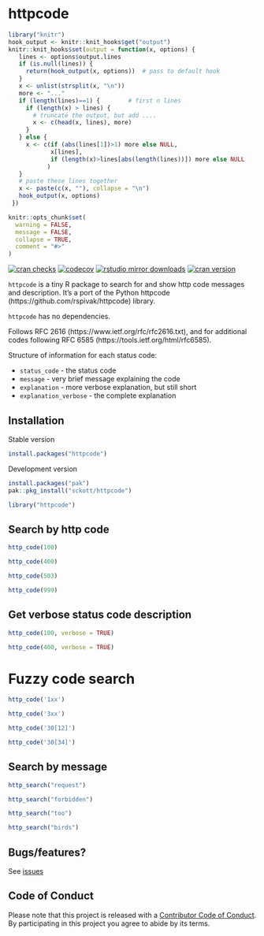 httpcode
========

```r
library("knitr")
hook_output <- knitr::knit_hooks$get("output")
knitr::knit_hooks$set(output = function(x, options) {
   lines <- options$output.lines
   if (is.null(lines)) {
     return(hook_output(x, options))  # pass to default hook
   }
   x <- unlist(strsplit(x, "\n"))
   more <- "..."
   if (length(lines)==1) {        # first n lines
     if (length(x) > lines) {
       # truncate the output, but add ....
       x <- c(head(x, lines), more)
     }
   } else {
     x <- c(if (abs(lines[1])>1) more else NULL,
            x[lines],
            if (length(x)>lines[abs(length(lines))]) more else NULL
           )
   }
   # paste these lines together
   x <- paste(c(x, ""), collapse = "\n")
   hook_output(x, options)
 })

knitr::opts_chunk$set(
  warning = FALSE,
  message = FALSE,
  collapse = TRUE,
  comment = "#>"
)
```

[![cran checks](https://badges.cranchecks.info/worst/httpcode.svg)](https://cloud.r-project.org/web/checks/check_results_httpcode.html)
[![codecov](https://codecov.io/gh/sckott/httpcode/branch/master/graph/badge.svg)](https://codecov.io/gh/sckott/httpcode)
[![rstudio mirror downloads](https://cranlogs.r-pkg.org/badges/httpcode)](https://github.com/metacran/cranlogs.app)
[![cran version](https://www.r-pkg.org/badges/version/httpcode)](https://cran.r-project.org/package=httpcode)

`httpcode` is a tiny R package to search for and show http code messages and description. It's a port of the Python httpcode (https://github.com/rspivak/httpcode) library.

`httpcode` has no dependencies.

Follows RFC 2616 (https://www.ietf.org/rfc/rfc2616.txt), and for additional codes 
following RFC 6585 (https://tools.ietf.org/html/rfc6585).

Structure of information for each status code:

* `status_code` - the status code
* `message` - very brief message explaining the code
* `explanation` - more verbose explanation, but still short
* `explanation_verbose` - the complete explanation

## Installation

Stable version

```r
install.packages("httpcode")
```

Development version

```r
install.packages("pak")
pak::pkg_install("sckott/httpcode")
```

```r
library("httpcode")
```

## Search by http code

```r
http_code(100)
```

```r
http_code(400)
```

```r
http_code(503)
```

```r
http_code(999)
```

## Get verbose status code description

```r
http_code(100, verbose = TRUE)
```

```r
http_code(400, verbose = TRUE)
```

# Fuzzy code search

```r
http_code('1xx')
```

```r
http_code('3xx')
```

```r
http_code('30[12]')
```

```r
http_code('30[34]')
```

## Search by message

```r
http_search("request")
```

```r
http_search("forbidden")
```

```r
http_search("too")
```

```r
http_search("birds")
```


## Bugs/features?

See [issues](https://github.com/sckott/httpcode/issues)

## Code of Conduct

Please note that this project is released with a [Contributor Code of Conduct][coc]. By participating in this project you agree to abide by its terms.

[coc]: https://github.com/sckott/httpcode/blob/main/CODE_OF_CONDUCT.md
